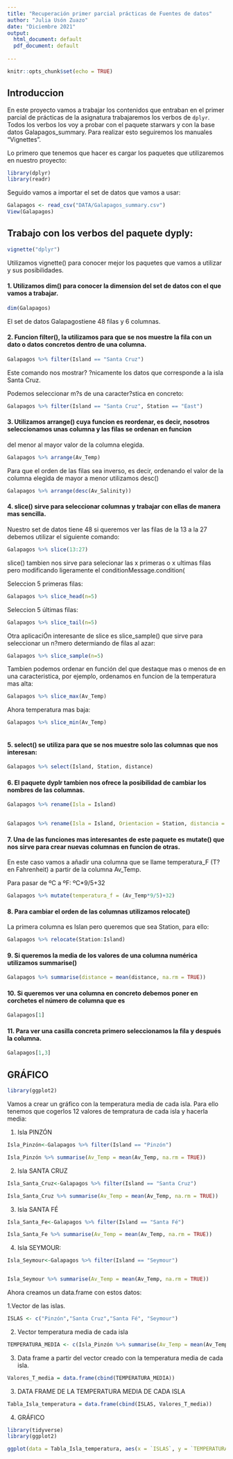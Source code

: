 ```yaml
---
title: "Recuperación primer parcial prácticas de Fuentes de datos"
author: "Julia Usón Zuazo"
date: "Diciembre 2021"
output:
  html_document: default
  pdf_document: default
  
---
```


```r
knitr::opts_chunk$set(echo = TRUE)
```
## Introduccion
  
En este proyecto vamos a trabajar los contenidos que entraban en el primer parcial de prácticas de la asignatura trabajaremos 
los verbos de `dplyr`. Todos los verbos los voy a probar con el paquete starwars y con la base datos Galapagos_summary.
Para realizar esto seguiremos los manuales "Vignettes".

Lo primero que tenemos que hacer es cargar los paquetes que utilizaremos en nuestro proyecto:

```r
library(dplyr)
library(readr)
```
Seguido vamos a importar el set de datos que vamos a usar:


```r
Galapagos <- read_csv("DATA/Galapagos_summary.csv")
View(Galapagos)
```

## Trabajo con los verbos del paquete dyply:

```r
vignette("dplyr")
```
Utilizamos vignette() para conocer mejor los paquetes que vamos a utilizar y sus posibilidades.

#### 1. Utilizamos dim() para conocer la dimension del set de datos con el que vamos a trabajar.

```r
dim(Galapagos)
```
El set de datos Galapagostiene 48 filas y 6 columnas.



#### 2. Funcion filter(), la utilizamos para que se nos muestre la fila con un dato o datos concretos dentro de una columna.

```r
Galapagos %>% filter(Island == "Santa Cruz")
```

Este comando nos mostrar? ?nicamente los datos que corresponde a la isla Santa Cruz.

Podemos seleccionar m?s de una caracter?stica en concreto:

```r
Galapagos %>% filter(Island == "Santa Cruz", Station == "East")
```


#### 3. Utilizamos arrange() cuya funcion es reordenar, es decir, nosotros seleccionamos unas columna y las filas se ordenan en funcion
del menor al mayor valor de la columna elegida.

```r
Galapagos %>% arrange(Av_Temp)
```


Para que el orden de las filas sea inverso, es decir, ordenando el valor de la columna elegida de mayor a menor utilizamos desc()

```r
Galapagos %>% arrange(desc(Av_Salinity))
```


#### 4. slice() sirve para seleccionar columnas y trabajar con ellas de manera mas sencilla.

Nuestro set de datos tiene 48 si queremos ver las filas de la 13 a la 27 debemos utilizar el siguiente comando:

```r
Galapagos %>% slice(13:27)
```


slice() tambien nos sirve para selecionar las x primeras o x ultimas filas pero modificando ligeramente el conditionMessage.condition(

Seleccion 5 primeras filas:

```r
Galapagos %>% slice_head(n=5)
```


Seleccion 5 últimas filas:

```r
Galapagos %>% slice_tail(n=5)
```


Otra aplicaciÓn interesante de slice es slice_sample() que sirve para seleccionar un n?mero determiando de filas al azar:

```r
Galapagos %>% slice_sample(n=5)
```

Tambien podemos ordenar en función del que destaque mas o menos de en una caracteristica, por ejemplo, ordenamos en funcion
de la temperatura mas alta:
  
```r
Galapagos %>% slice_max(Av_Temp)
```

Ahora temperatura mas baja:
  
```r
Galapagos %>% slice_min(Av_Temp)
   
```

#### 5. select() se utiliza para que se nos muestre solo las columnas que nos interesan:

```r
Galapagos %>% select(Island, Station, distance)
```

#### 6. El paquete dyplr tambien nos ofrece la posibilidad de cambiar los nombres de las columnas. 

```r
Galapagos %>% rename(Isla = Island)
 

Galapagos %>% rename(Isla = Island, Orientacion = Station, distancia = distance)
```

  
#### 7. Una de las funciones mas interesantes de este paquete es mutate() que nos sirve para crear nuevas columnas en funcion de otras.

En este caso vamos a añadir una columna que se llame temperatura_F (T? en Fahrenheit) a partir de la columna Av_Temp.

Para pasar de ºC a ºF: ºC*9/5+32

```r
Galapagos %>% mutate(temperatura_f = (Av_Temp*9/5)+32)
```


#### 8. Para cambiar el orden de las columnas utilizamos relocate()

La primera columna es Islan pero queremos que sea Station, para ello:

```r
Galapagos %>% relocate(Station:Island)
```


#### 9. Si queremos la media de los valores de una columna numérica utilizamos summarise()
  
```r
Galapagos %>% summarise(distance = mean(distance, na.rm = TRUE))
```

#### 10. Si queremos ver una columna en concreto debemos poner en corchetes el número de columna que es

```r
Galapagos[1]
```


#### 11. Para ver una casilla concreta primero seleccionamos la fila y después la columna.

```r
Galapagos[1,3]
```



## GRÁFICO

```r
library(ggplot2)
```
  

Vamos a crear un gráfico con la temperatura media de cada isla. Para ello tenemos que cogerlos 12 valores de tempratura de cada isla y hacerla media:

  1. Isla PINZÓN
    
```r

Isla_Pinzón<-Galapagos %>% filter(Island == "Pinzón")

Isla_Pinzón %>% summarise(Av_Temp = mean(Av_Temp, na.rm = TRUE))
```


  2. Isla SANTA CRUZ

```r

Isla_Santa_Cruz<-Galapagos %>% filter(Island == "Santa Cruz")

Isla_Santa_Cruz %>% summarise(Av_Temp = mean(Av_Temp, na.rm = TRUE))
```


  3. Isla SANTA FÉ

```r

Isla_Santa_Fe<-Galapagos %>% filter(Island == "Santa Fé")

Isla_Santa_Fe %>% summarise(Av_Temp = mean(Av_Temp, na.rm = TRUE))
```


  4. Isla SEYMOUR:

```r

Isla_Seymour<-Galapagos %>% filter(Island == "Seymour")


Isla_Seymour %>% summarise(Av_Temp = mean(Av_Temp, na.rm = TRUE))
```


Ahora creamos un data.frame con estos datos:

1.Vector de las islas. 

```r
ISLAS <- c("Pinzón","Santa Cruz","Santa Fé", "Seymour")
```

2. Vector temperatura media de cada isla

```r
TEMPERATURA_MEDIA <- c(Isla_Pinzón %>% summarise(Av_Temp = mean(Av_Temp, na.rm = TRUE)),Isla_Santa_Cruz %>% summarise(Av_Temp = mean(Av_Temp, na.rm = TRUE)),Isla_Santa_Fe %>% summarise(Av_Temp = mean(Av_Temp, na.rm = TRUE)),Isla_Seymour %>% summarise(Av_Temp = mean(Av_Temp, na.rm = TRUE)))
```

3. Data frame a partir del vector creado con la temperatura media de cada isla.

```r
Valores_T_media = data.frame(cbind(TEMPERATURA_MEDIA))
```

3. DATA FRAME DE LA TEMPERATURA MEDIA DE CADA ISLA

```r
Tabla_Isla_temperatura = data.frame(cbind(ISLAS, Valores_T_media))
```


4. GRÁFICO

```r
library(tidyverse)
library(ggplot2)

ggplot(data = Tabla_Isla_temperatura, aes(x = `ISLAS`, y = `TEMPERATURA_MEDIA`)) +  geom_bar(stat="identity", position="stack", fill="purple", show.legend = TRUE) + ggtitle("Islas-temperaturas medias")+ theme(axis.text.x = element_text(angle = 90, vjust = 0.5, hjust=0.5))
```





